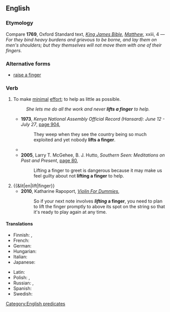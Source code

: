 ==English==

===Etymology===
Compare '''1769''', Oxford Standard text, ''[[s:Bible (King James)|King James Bible]]'', ''[[s:Bible (King James)/Matthew|Matthew]]'', xxiii, 4 — ''For they bind heavy burdens and grievous to be borne, and lay them on men's shoulders; but they themselves will not move them with one of their fingers.''

===Alternative forms===
* [[raise a finger]]

===Verb===
{{en-verb|*}}

# {{lb|en|figuratively|chiefly in the negative}} To make [[minimal]] [[effort]]; to help as little as possible.
#: ''She lets me do all the work and never '''lifts a finger''' to help.''
#* '''1973''', ''Kenya National Assembly Official Record (Hansard): June 12 - July 27'', [http://books.google.com/books?id=ZSdeoZJ2lyUC&pg=PA903&dq=%22lifts+a+finger%22&hl=en&ei=Cmn4TdnXJ4e6vwPzjPWCDA&sa=X&oi=book_result&ct=result&resnum=7&ved=0CEQQ6AEwBjgK#v=onepage&q=%22lifts%20a%20finger%22&f=false page 904],
#*: They weep when they see the country being so much exploited and yet nobody '''lifts a finger'''.
#* {{quote-book|en|title=Little men: novellas and stories|page=6|author=Gerald Shapiro|year=2004|passage=You've known about it all along, you haven't '''lifted a finger''', so don't come crying to me. I don't have time for it.}}
#* '''2005''', Larry T. McGehee, B. J. Hutto, ''Southern Seen: Meditations on Past and Present'', [http://books.google.com/books?id=KIeSR5uyT-oC&pg=PA80&dq=%22lifting+a+finger%22&hl=en&ei=gmT4TcveJIukugOKveCDDA&sa=X&oi=book_result&ct=result&resnum=3&ved=0CDQQ6AEwAjgK#v=onepage&q=%22lifting%20a%20finger%22&f=false page 80],
#*: Lifting a finger to greet is dangerous because it may make us feel guilty about not '''lifting a finger''' to help.
# {{&lit|en|lift|finger}}
#* '''2010''', Katharine Rapoport, ''[http://books.google.com/books?id=Htf9e9fFvJQC&pg=PT74&dq=%22lifting+a+finger%22&hl=en&ei=gmT4TcveJIukugOKveCDDA&sa=X&oi=book_result&ct=result&resnum=5&ved=0CD8Q6AEwBDgK#v=onepage&q=%22lifting%20a%20finger%22&f=false Violin For Dummies]'',
#*: So if your next note involves '''''lifting'' a finger''', you need to plan to lift the finger promptly to above its spot on the string so that it's ready to play again at any time.

====Translations====
{{trans-top|to make minimal effort}}
* Finnish: {{t|fi|[[panna]] [[tikkua ristiin]]}}, {{t|fi|[[laittaa]] [[tikkua ristiin]]}}
* French: {{t+|fr|lever le petit doigt}}
* German: {{qualifier|mostly used in the negative}} {{t|de|Finger krumm machen}}
* Hungarian: {{t|hu|a kisujját sem mozdítja}}
* Italian: {{t|it|muovere un dito}}
* Japanese: {{t|ja|指一本動かす|tr=yubi ippon ugokasu|sc=Jpan}}
{{trans-mid}}
* Latin: {{t|la|prōferō digitum}}
* Polish: {{qualifier|used in the negative}}{{t|pl|palcem nie kiwnąć|pf}}, {{t|pl|palcem nie ruszyć|pf}}
* Russian: {{qualifier|mostly used in the negative}} {{t|ru|уда́рить па́льцем о па́лец}}, {{t|ru|уда́рить па́лец о па́лец}} <!--to strike a finger with another finger "он пальцем о палец не ударил, а денег требует"-->
* Spanish: {{t|es|mover un dedo}} {{qualifier|mostly used in the negative}}
* Swedish: {{t|sv|lyfta ett finger}} {{qualifier|mostly used in the negative}}
{{trans-bottom}}

[[Category:English predicates]]